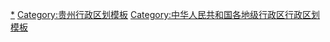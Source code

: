 {{Navbox
|listclass = hlist
|name = 贵阳市行政区划
|title = [[贵阳市]]行政区划
|above = 省级行政区：[[贵州省]]　　政府驻地：[[观山湖区]]
|image = [[File:Administrative Division Guiyang.png|150px]]
|state = {{{state<includeonly>|collapsed</includeonly>}}}

|group1style = background: #ececec; text-align: center;
|group1 = [[县级行政区]]
|liststyle = background: #ececec; text-align: center;
|list1 = 10[[县级行政区]]（6[[市辖区]]、1[[县级市]]、3[[县 (中华人民共和国)|县]]）；145[[乡级行政区]]（72[[街道办事处]]、46[[镇]]、9[[乡]]、18[[民族乡]]）

|group2 = [[市辖区]]
|groupstyle = text-align: center;
|list2 = {{Navbox|child

|group1 = [[南明区]]
|list1 =  {{Navbox|child
|group1 = 18街道
|list1 =
* [[新华路街道 (贵阳市)|新华路街道]]
* [[遵义路街道]]
* [[中华南路街道]]
* [[油榨街道]]
* [[河滨街道 (贵阳市)|河滨街道]]
* [[兴关路街道]]
* [[二戈街道]]
* [[太慈桥街道]]
* [[西湖路街道]]
* [[水口寺街道]]
* [[中曹司街道]]
* [[湘雅街道]]
* [[沙冲路街道]]
* [[望城街道 (贵阳市)|望城街道]]
* [[花果园街道]]
* [[小车河街道]]
* [[五里冲街道]]
* [[龙洞堡街道]]
|group2 = 3乡
|list2 =
* [[后巢乡]]
* [[云关乡]]
* [[永乐乡 (贵阳市)|永乐乡]]
|group3 = 1民族乡
|list3 =
* [[小碧布依族苗族乡]]
}}

|group2 = [[云岩区]]
|list2 =  {{Navbox|child
|group1 = 17街道
|list1 =
* [[水东路街道]]
* [[渔安街道]]
* [[大营路街道]]
* [[黔灵东路街道]]
* [[文昌阁街道]]
* [[盐务街街道]]
* [[普陀路街道]]
* [[八鸽岩街道]]
* [[毓秀路街道]]
* [[威清门街道]]
* [[市西河街道]]
* [[头桥街道]]
* [[三桥路街道]]
* [[马王街道 (贵阳市)|马王街道]]
* [[金关街道]]
* [[茶园路街道]]
* [[杨惠街道]]
|group2 = 1镇
|list2 =
* [[黔灵镇]]
}}

|group3 = [[花溪区]]
|list3 =  {{Navbox|child
|group1 = 8街道
|list1 =
* [[贵筑街道]]
* [[阳光街道]]
* [[清溪街道 (贵阳市)|清溪街道]]
* [[溪北街道]]
* [[黄河路街道 (贵阳市)|黄河路街道]]
* [[平桥街道 (贵阳市)|平桥街道]]
* [[小孟街道]]
* [[金筑街道]]
|group2 = 4镇
|list2 =
* [[青岩镇]]
* [[石板镇 (贵阳市)|石板镇]]
* [[麦坪镇]]
* [[燕楼镇]]
|group3 = 1乡
|list3 =
* [[久安乡]]
|group4 = 4民族乡
|list4 =
* [[孟关苗族布依族乡]]
* [[高坡苗族乡]]
* [[黔陶布依族苗族乡]]
* [[马铃布依族苗族乡]]
|group5 = [[贵安新区|贵安新区<br>直管区]]
|group5style = background: #ececec
|list5 = {{Navbox|child
|group1 = 1街道
|groupstyle = background: #ececec
|list1 =
* [[党武街道]]
|group2 = 1民族乡
|list2 =
* [[湖潮苗族布依族乡]]
}}
}}

|group4 = [[乌当区]]
|list4 =  {{Navbox|child
|group1 = 5街道
|list1 =
* [[观溪路街道]]
* [[新光路街道]]
* [[新创路街道]]
* [[高新路街道]]
* [[龙广路街道]]
|group2 = 6镇
|list2 =
* [[东风镇 (贵阳市)|东风镇]]
* [[水田镇]]
* [[羊昌镇]]
* [[新场镇 (贵阳市)|新场镇]]
* [[下坝镇]]
* [[百宜镇]]
|group3 = 2民族乡
|list3 =
* [[新堡布依族乡]]
* [[偏坡布依族乡]]
}}

|group5 = [[白云区 (贵阳市)|白云区]]
|list5 =  {{Navbox|child
|group1 = 5街道
|list1 =
* [[大山洞街道]]
* [[云城街道 (贵阳市)|云城街道]]
* [[龚家寨街道]]
* [[都拉营街道]]
* [[泉湖街道]]
|group2 = 3镇
|list2 =
* [[麦架镇]]
* [[沙文镇]]
* [[艳山红镇]]
|group3 = 2民族乡
|list3 =
* [[都拉布依族乡]]
* [[牛场布依族乡]]
}}

|group6 = [[观山湖区]]
|list6 =  {{Navbox|child
|group1 = 7街道
|list1 =
* [[宾阳街道]]
* [[观山街道]]
* [[云潭街道]]
* [[长岭街道 (贵阳市)|长岭街道]]
* [[金华园街道]]
* [[金阳街道 (贵阳市)|金阳街道]]
* [[世纪城街道]]
|group2 = 3镇
|list2 =
* [[金华镇 (贵阳市)|金华镇]]
* [[朱昌镇 (贵阳市)|朱昌镇]]
* [[百花湖镇]]
}}
}}

|group3 = [[县级市]]
|list3 = {{Navbox|child

|group1 = [[清镇市]]
|list1 =  {{Navbox|child
|group1 = 3街道
|list1 =
* [[青龙山街道]]
* [[滨湖街道 (清镇市)|滨湖街道]]
* [[巢凤街道]]
|group2 = 6镇
|list2 =
* [[红枫湖镇]]
* [[站街镇 (清镇市)|站街镇]]
* [[卫城镇 (清镇市)|卫城镇]]
* [[新店镇 (清镇市)|新店镇]]
* [[犁倭镇]]
* [[暗流镇]]
|group3 = 3民族乡
|list3 =
* [[麦格苗族布依族乡]]
* [[王庄布依族苗族乡]]
* [[流长苗族乡]]
}}
}}

|group4 = [[县 (中华人民共和国)|县]]
|list4 = {{Navbox|child

|group1 = [[开阳县]]
|list1 =  {{Navbox|child
|group1 = 3街道
|list1 =
* [[硒城街道]]
* [[云开街道]]
* [[紫兴街道]]
|group2 = 7镇
|list2 =
* [[双流镇 (开阳县)|双流镇]]
* [[金中镇]]
* [[冯三镇]]
* [[楠木渡镇]]
* [[龙岗镇 (开阳县)|龙岗镇]]
* [[花梨镇]]
* [[永温镇]]
|group3 = 5乡
|list3 =
* [[南龙乡]]
* [[宅吉乡]]
* [[龙水乡]]
* [[米坪乡]]
* [[毛云乡]]
|group4 = 3民族乡
|list4 =
* [[禾丰布依族苗族乡]]
* [[南江布依族苗族乡]]
* [[高寨苗族布依族乡]]
}}

|group2 = [[息烽县]]
|list2 =  {{Navbox|child
|group1 = 1街道
|list1 =
* [[永阳街道 (息烽县)|永阳街道]]
|group2 = 9镇
|list2 =
* [[永靖镇]]
* [[温泉镇 (息烽县)|温泉镇]]
* [[九庄镇]]
* [[小寨坝镇]]
* [[养龙司镇]]
* [[石硐镇]]
* [[西山镇 (息烽县)|西山镇]]
* [[鹿窝镇]]
* [[流长镇]]
|group3 = 1民族乡
|list3 =
*  [[青山苗族乡]]
}}

|group3 = [[修文县]]
|list3 =  {{Navbox|child
|group1 = 5街道
|list1 =
* [[龙场街道]]
* [[阳明洞街道]]
* [[扎佐街道]]
* [[景阳街道]]
* [[久长街道]]
|group2 = 6镇
|list2 =
* [[六广镇]]
* [[六桶镇]]
* [[洒坪镇]]
* [[六屯镇]]
* [[谷堡镇]]
* [[小箐镇]]
|group3 = 1民族乡
|list3 =
*  [[大石布依族乡]]
}}
}}
}}
<noinclude>
[[Category:贵阳行政区划|*]]
[[Category:贵州行政区划模板]]
[[Category:中华人民共和国各地级行政区行政区划模板]]
</noinclude>